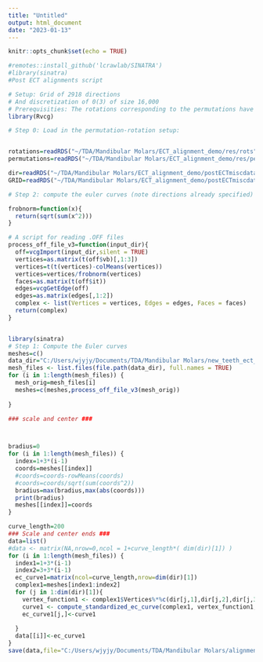 ---
title: "Untitled"
output: html_document
date: "2023-01-13"
---

```{r setup, include=FALSE}
knitr::opts_chunk$set(echo = TRUE)
```

```{r}
#remotes::install_github('lcrawlab/SINATRA') 
#library(sinatra)
#Post ECT alignments script

# Setup: Grid of 2918 directions 
# And discretization of 0(3) of size 16,000
# Prerequisities: The rotations corresponding to the permutations have been computed
library(Rvcg)

# Step 0: Load in the permutation-rotation setup:


rotations=readRDS("~/TDA/Mandibular Molars/ECT_alignment_demo/res/rots")
permutations=readRDS("~/TDA/Mandibular Molars/ECT_alignment_demo/res/perms")

dir=readRDS("~/TDA/Mandibular Molars/ECT_alignment_demo/postECTmiscdata/directions")
GRID=readRDS("~/TDA/Mandibular Molars/ECT_alignment_demo/postECTmiscdata/grid")
```

```{r}
# Step 2: compute the euler curves (note directions already specified)

frobnorm=function(x){
  return(sqrt(sum(x^2)))
}

# A script for reading .OFF files
process_off_file_v3=function(input_dir){
  off=vcgImport(input_dir,silent = TRUE)
  vertices=as.matrix(t(off$vb)[,1:3])
  vertices=t(t(vertices)-colMeans(vertices))
  vertices=vertices/frobnorm(vertices)
  faces=as.matrix(t(off$it))
  edges=vcgGetEdge(off)
  edges=as.matrix(edges[,1:2])
  complex <- list(Vertices = vertices, Edges = edges, Faces = faces)
  return(complex)
}


library(sinatra)
# Step 1: Compute the Euler curves
meshes=c()
data_dir="C:/Users/wjyjy/Documents/TDA/Mandibular Molars/new_teeth_ect_aligned_by_species/Tarsius/"
mesh_files <- list.files(file.path(data_dir), full.names = TRUE)
for (i in 1:length(mesh_files)) {
  mesh_orig=mesh_files[i]
  meshes=c(meshes,process_off_file_v3(mesh_orig))
  
}

```


```{r}
### scale and center ###



bradius=0
for (i in 1:length(mesh_files)) {
  index=1+3*(i-1)
  coords=meshes[[index]]
  #coords=coords-rowMeans(coords)
  #coords=coords/sqrt(sum(coords^2))
  bradius=max(bradius,max(abs(coords)))
  print(bradius)
  meshes[[index]]=coords
}

curve_length=200
### Scale and center ends ###
data=list()
#data <- matrix(NA,nrow=0,ncol = 1+curve_length*( dim(dir)[1]) )
for (i in 1:length(mesh_files)) {
  index1=1+3*(i-1)
  index2=3+3*(i-1)
  ec_curve1=matrix(ncol=curve_length,nrow=dim(dir)[1])
  complex1=meshes[index1:index2]
  for (j in 1:dim(dir)[1]){
    vertex_function1 <- complex1$Vertices%*%c(dir[j,1],dir[j,2],dir[j,3])
    curve1 <- compute_standardized_ec_curve(complex1, vertex_function1, curve_length-1, FALSE,ball_radius = bradius)[,2]
    ec_curve1[j,]<-curve1
    
  }
  data[[i]]<-ec_curve1
}
save(data,file="C:/Users/wjyjy/Documents/TDA/Mandibular Molars/alignment_ECT/Tarsius.RData")

```

